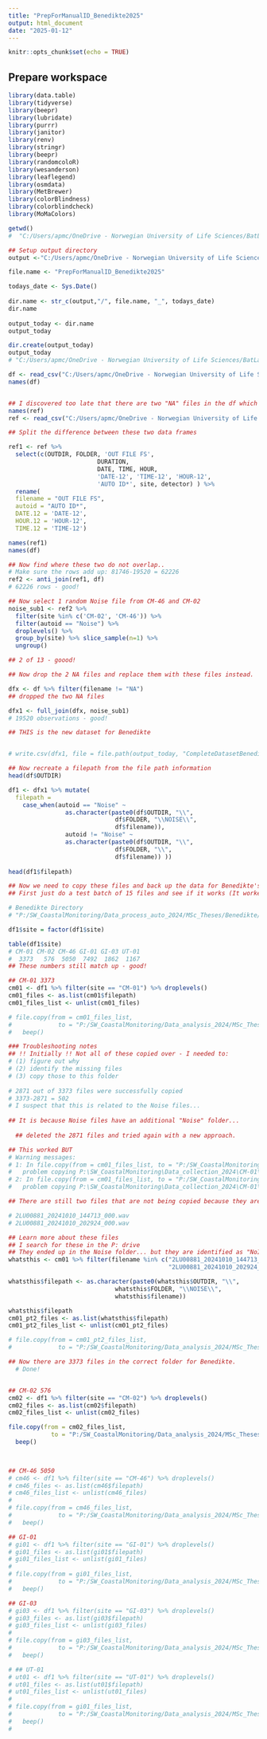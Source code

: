 ```yaml
---
title: "PrepForManualID_Benedikte2025"
output: html_document
date: "2025-01-12"
---
```


```r
knitr::opts_chunk$set(echo = TRUE)
```



## Prepare workspace
```r
library(data.table)
library(tidyverse)
library(beepr)
library(lubridate)
library(purrr)
library(janitor)
library(renv)
library(stringr)
library(beepr)
library(randomcoloR)
library(wesanderson)
library(leaflegend)
library(osmdata)
library(MetBrewer)
library(colorBlindness)
library(colorblindcheck)
library(MoMaColors)

getwd()
#  "C:/Users/apmc/OneDrive - Norwegian University of Life Sciences/BatLab Norway/GitHubLink/NocturBats"

## Setup output directory 
output <-"C:/Users/apmc/OneDrive - Norwegian University of Life Sciences/BatLab Norway/Projects/Noctur/Analyses/Outputs/Reed" # where you want to save your data

file.name <- "PrepForManualID_Benedikte2025"

todays_date <- Sys.Date()
 
dir.name <- str_c(output,"/", file.name, "_", todays_date)
dir.name
 
output_today <- dir.name
output_today

dir.create(output_today)
output_today
# "C:/Users/apmc/OneDrive - Norwegian University of Life Sciences/BatLab Norway/Projects/Noctur/Analyses/Outputs/Reed/PrepForManualID_Benedikte2025_2025-01-12"

```


```r

df <- read_csv("C:/Users/apmc/OneDrive - Norwegian University of Life Sciences/BatLab Norway/Projects/Noctur/Analyses/Outputs/Reed/OverviewProcessedBatData_Benedikte2025_2025-01-09/CompleteDatasetBenedikte_wNoiseSubset_SimpleColumnsOnly.csv", col_types= cols("...1" = col_skip())) 
names(df) 


## I discovered too late that there are two "NA" files in the df which I now need to replace. 
names(ref)
ref <- read_csv("C:/Users/apmc/OneDrive - Norwegian University of Life Sciences/BatLab Norway/Projects/Noctur/Analyses/Outputs/Reed/OverviewProcessedBatData_Benedikte2025_2025-01-09/Gismarvik_Utsira_2024_raw_forBenedikte.csv")

## Split the difference between these two data frames 

ref1 <- ref %>% 
  select(c(OUTDIR, FOLDER, 'OUT FILE FS', 
                         DURATION, 
                         DATE, TIME, HOUR, 
                         'DATE-12', 'TIME-12', 'HOUR-12',
                         'AUTO ID*', site, detector) ) %>% 
  rename(
  filename = "OUT FILE FS",
  autoid = "AUTO ID*",
  DATE.12 = 'DATE-12',
  HOUR.12 = 'HOUR-12',
  TIME.12 = 'TIME-12') 

names(ref1)
names(df)

## Now find where these two do not overlap.. 
# Make sure the rows add up: 81746-19520 = 62226
ref2 <- anti_join(ref1, df) 
# 62226 rows - good!

## Now select 1 random Noise file from CM-46 and CM-02
noise_sub1 <- ref2 %>% 
  filter(site %in% c('CM-02', 'CM-46')) %>% 
  filter(autoid == "Noise") %>% 
  droplevels() %>% 
  group_by(site) %>% slice_sample(n=1) %>% 
  ungroup() 

## 2 of 13 - goood! 

## Now drop the 2 NA files and replace them with these files instead. 

dfx <- df %>% filter(filename != "NA") 
## dropped the two NA files

dfx1 <- full_join(dfx, noise_sub1) 
# 19520 observations - good!

## THIS is the new dataset for Benedikte


# write.csv(dfx1, file = file.path(output_today, "CompleteDatasetBenedikte_wNoiseSubset_SimpleColumnsOnly_TRUE.csv"))

## Now recreate a filepath from the file path information 
head(df$OUTDIR)

df1 <- dfx1 %>% mutate(
  filepath = 
    case_when(autoid == "Noise" ~ 
                as.character(paste0(df$OUTDIR, "\\", 
                              df$FOLDER, "\\NOISE\\", 
                              df$filename)),
                autoid != "Noise" ~ 
                as.character(paste0(df$OUTDIR, "\\", 
                              df$FOLDER, "\\", 
                              df$filename)) )) 
                     
head(df1$filepath)

## Now we need to copy these files and back up the data for Benedikte's analysis 
## First just do a test batch of 15 files and see if it works (It worked - It tested it then deleted the files)

# Benedikte Directory 
# "P:/SW_CoastalMonitoring/Data_process_auto_2024/MSc_Theses/Benedikte/WAV"

df1$site = factor(df1$site) 

table(df1$site)
# CM-01 CM-02 CM-46 GI-01 GI-03 UT-01 
#  3373   576  5050  7492  1862  1167 
## These numbers still match up - good! 

## CM-01 3373
cm01 <- df1 %>% filter(site == "CM-01") %>% droplevels()
cm01_files <- as.list(cm01$filepath) 
cm01_files_list <- unlist(cm01_files)

# file.copy(from = cm01_files_list,
#             to = "P:/SW_CoastalMonitoring/Data_analysis_2024/MSc_Theses/Benedikte/WAV/CM-01")
#   beep()

### Troubleshooting notes 
## !! Initially !! Not all of these copied over - I needed to:
# (1) figure out why
# (2) identify the missing files
# (3) copy those to this folder
  
# 2871 out of 3373 files were successfully copied
# 3373-2871 = 502
# I suspect that this is related to the Noise files... 
  
## It is because Noise files have an additional "Noise" folder... 
  
  ## deleted the 2871 files and tried again with a new approach. 

## This worked BUT 
# Warning messages:
# 1: In file.copy(from = cm01_files_list, to = "P:/SW_CoastalMonitoring/Data_analysis_2024/MSc_Theses/Benedikte/WAV/CM-01") :
#   problem copying P:\SW_CoastalMonitoring\Data_collection_2024\CM-01\WAV\KPRO_V1\17.10.2024_CM-01\Data\2LU00881_20241010_144713_000.wav to P:\SW_CoastalMonitoring\Data_analysis_2024\MSc_Theses\Benedikte\WAV\CM-01\2LU00881_20241010_144713_000.wav: No such file or directory
# 2: In file.copy(from = cm01_files_list, to = "P:/SW_CoastalMonitoring/Data_analysis_2024/MSc_Theses/Benedikte/WAV/CM-01") :
#   problem copying P:\SW_CoastalMonitoring\Data_collection_2024\CM-01\WAV\KPRO_V1\17.10.2024_CM-01\Data\2LU00881_20241010_202924_000.wav to P:\SW_CoastalMonitoring\Data_analysis_2024\MSc_Theses\Benedikte\WAV\CM-01\2LU00881_20241010_202924_000.wav: No such file or directory

## There are still two files that are not being copied because they are not found in the directory where they should be... 

# 2LU00881_20241010_144713_000.wav
# 2LU00881_20241010_202924_000.wav 

## Learn more about these files 
## I search for these in the P: drive 
## They ended up in the Noise folder... but they are identified as "NoID" - we will just have to copy them over separately
whatsthis <- cm01 %>% filter(filename %in% c("2LU00881_20241010_144713_000.wav",
                                             "2LU00881_20241010_202924_000.wav")) 

whatsthis$filepath <- as.character(paste0(whatsthis$OUTDIR, "\\", 
                              whatsthis$FOLDER, "\\NOISE\\", 
                              whatsthis$filename)) 

whatsthis$filepath
cm01_pt2_files <- as.list(whatsthis$filepath) 
cm01_pt2_files_list <- unlist(cm01_pt2_files)

# file.copy(from = cm01_pt2_files_list,
#             to = "P:/SW_CoastalMonitoring/Data_analysis_2024/MSc_Theses/Benedikte/WAV/CM-01")

## Now there are 3373 files in the correct folder for Benedikte. 
  # Done! 


## CM-02 576
cm02 <- df1 %>% filter(site == "CM-02") %>% droplevels()
cm02_files <- as.list(cm02$filepath)
cm02_files_list <- unlist(cm02_files)

file.copy(from = cm02_files_list,
            to = "P:/SW_CoastalMonitoring/Data_analysis_2024/MSc_Theses/Benedikte/WAV/CM-02")
  beep()


  
## CM-46 5050
# cm46 <- df1 %>% filter(site == "CM-46") %>% droplevels()
# cm46_files <- as.list(cm46$filepath) 
# cm46_files_list <- unlist(cm46_files)
# 
# file.copy(from = cm46_files_list,
#             to = "P:/SW_CoastalMonitoring/Data_analysis_2024/MSc_Theses/Benedikte/WAV/CM-46")
#   beep()

## GI-01
# gi01 <- df1 %>% filter(site == "GI-01") %>% droplevels()
# gi01_files <- as.list(gi01$filepath) 
# gi01_files_list <- unlist(gi01_files)
# 
# file.copy(from = gi01_files_list,
#             to = "P:/SW_CoastalMonitoring/Data_analysis_2024/MSc_Theses/Benedikte/WAV/GI-01")
#   beep()

## GI-03
# gi03 <- df1 %>% filter(site == "GI-03") %>% droplevels()
# gi03_files <- as.list(gi03$filepath) 
# gi03_files_list <- unlist(gi03_files)
# 
# file.copy(from = gi03_files_list,
#             to = "P:/SW_CoastalMonitoring/Data_analysis_2024/MSc_Theses/Benedikte/WAV/GI-03")
#   beep()

# ## UT-01
# ut01 <- df1 %>% filter(site == "UT-01") %>% droplevels()
# ut01_files <- as.list(ut01$filepath) 
# ut01_files_list <- unlist(ut01_files)
# 
# file.copy(from = gi01_files_list,
#             to = "P:/SW_CoastalMonitoring/Data_analysis_2024/MSc_Theses/Benedikte/WAV/UT-01")
#   beep()
#   
```
